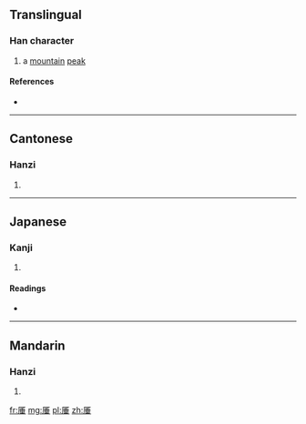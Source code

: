 ==Translingual==

===Han character===
{{Han char|rn=27|rad=厂|as=08|sn=10|four=7121<sub>4</sub>|canj=一竹十一 (MHJM)|ids=⿸[[厂]][[垂]]}}

# a [[mountain]] [[peak]]

====References====
* {{Han ref|kx=0161.360|dkj=02960|dj=0368.130|hdz=10074.060|uh=539C|ud=21404|bh=D470|bd=54384}}

----

==Cantonese==

===Hanzi===
{{yue-hanzi|jyut=|y=cheui1}}

# {{defn|lang=yue|sort=厂08}}

----

==Japanese==

===Kanji===
{{ja-kanji|grade=|rs=厂08}}

# {{defn|lang=ja|sort=厂08}}

====Readings====
* {{ja-readings|on=[[し]] (shi), [[すい]] (sui), [[ずい]] (zui)|kun=}}

----

==Mandarin==

===Hanzi===
{{cmn-hanzi|pin=[[zuī]] ([[zui1]])|wg=tsui<sup>1</sup>}}

# {{defn|lang=cmn|sort=厂08}}

[[fr:厜]]
[[mg:厜]]
[[pl:厜]]
[[zh:厜]]
